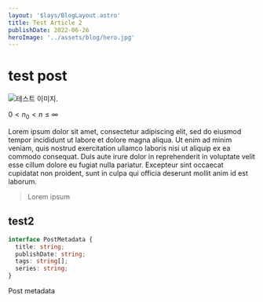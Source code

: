 ```yaml
---
layout: '$lays/BlogLayout.astro'
title: Test Article 2
publishDate: 2022-06-26
heroImage: '../assets/blog/hero.jpg'
---
```


# test post

<Image imgSrc='../assets/blog/hero.jpg' alt='테스트 이미지.' caption='테스트 이미지1' />

$0 < n_0 < n \le \infty$

Lorem ipsum dolor sit amet, consectetur adipiscing elit, sed do eiusmod tempor incididunt ut labore et dolore magna aliqua. Ut enim ad minim veniam, quis nostrud exercitation ullamco laboris nisi ut aliquip ex ea commodo consequat. Duis aute irure dolor in reprehenderit in voluptate velit esse cillum dolore eu fugiat nulla pariatur. Excepteur sint occaecat cupidatat non proident, sunt in culpa qui officia deserunt mollit anim id est laborum.

> Lorem ipsum

## test2

```ts
interface PostMetadata {
  title: string;
  publishDate: string;
  tags: string[];
  series: string;
}
```

Post metadata
